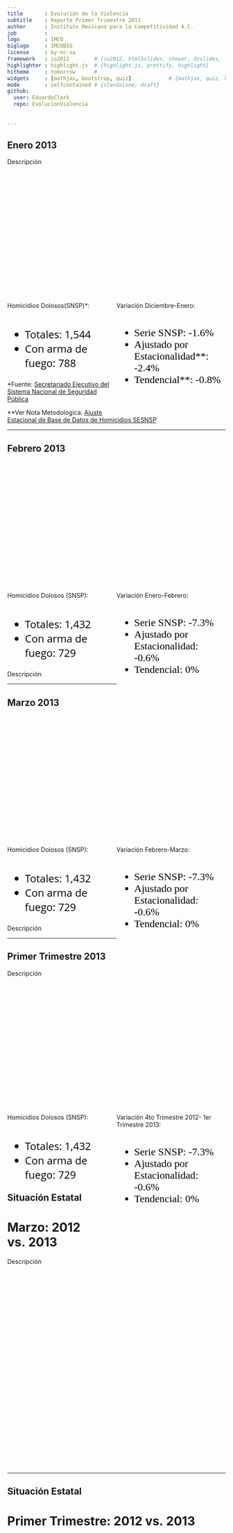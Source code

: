 ```yaml
---
title       : Evolución de la Violencia
subtitle    : Reporte Primer Trimestre 2013
author      : Instituto Mexicano para la Competitividad A.C.
job         : 
logo        : IMCO
biglogo     : IMCOBIG
license     : by-nc-sa
framework   : io2012        # {io2012, html5slides, shower, dzslides, ...}
highlighter : highlight.js  # {highlight.js, prettify, highlight}
hitheme     : tomorrow      # 
widgets     : [mathjax, bootstrap, quiz]            # {mathjax, quiz, bootstrap}
mode        : selfcontained # {standalone, draft}
github:
  user: EduardoClark
  repo: EvolucionViolencia
  
  
---
```



## Enero 2013

<div class='source4'>
<a rel="tooltip" data-original-title="La serie ajustada por estacionalidad representa el numero de averiguaciones previas por homicidio doloso descontando los efectos estacionales propios de cada mes. Es decir ajusta para poder hacer una comparación directa entre meses. <br> La serie tendencia utiliza un promedio movil ponderado de 10 meses. ">Descripción</a>
</div>


<!-- BarChart generated in R 2.15.3 by googleVis 0.4.2 package -->
<!-- Wed Apr  3 16:28:36 2013 -->


<!-- jsHeader -->
<script type="text/javascript">
 
// jsData 
function gvisDataBarChartID6c1b1ccab3cd () {
  var data = new google.visualization.DataTable();
  var datajson =
[
 [
 "Enero 2013",
1544,
1579,
1591 
] 
];
data.addColumn('string','Mes');
data.addColumn('number','Original');
data.addColumn('number','Ajustada');
data.addColumn('number','Tendencial');
data.addRows(datajson);
return(data);
}
 
// jsDrawChart
function drawChartBarChartID6c1b1ccab3cd() {
  var data = gvisDataBarChartID6c1b1ccab3cd();
  var options = {};
options["allowHtml"] = true;
options["width"] =    900;
options["height"] =    300;
options["colors"] = ['#E64343', '#999999', '#585454'];
options["hAxis"] = {
 "viewWindowMode": "explicit",
"viewWindow": {
 "max":   1800,
"min":      0 
} 
};


     var chart = new google.visualization.BarChart(
       document.getElementById('BarChartID6c1b1ccab3cd')
     );
     chart.draw(data,options);
    

}
  
 
// jsDisplayChart
(function() {
  var pkgs = window.__gvisPackages = window.__gvisPackages || [];
  var callbacks = window.__gvisCallbacks = window.__gvisCallbacks || [];
  var chartid = "corechart";

  // Manually see if chartid is in pkgs (not all browsers support Array.indexOf)
  var i, newPackage = true;
  for (i = 0; newPackage && i < pkgs.length; i++) {
    if (pkgs[i] === chartid)
      newPackage = false;
  }
  if (newPackage)
    pkgs.push(chartid);

  // Add the drawChart function to the global list of callbacks
  callbacks.push(drawChartBarChartID6c1b1ccab3cd);
})();
function displayChartBarChartID6c1b1ccab3cd() {
  var pkgs = window.__gvisPackages = window.__gvisPackages || [];
  var callbacks = window.__gvisCallbacks = window.__gvisCallbacks || [];
  window.clearTimeout(window.__gvisLoad);
  // The timeout is set to 100 because otherwise the container div we are
  // targeting might not be part of the document yet
  window.__gvisLoad = setTimeout(function() {
    var pkgCount = pkgs.length;
    google.load("visualization", "1", { packages:pkgs, callback: function() {
      if (pkgCount != pkgs.length) {
        // Race condition where another setTimeout call snuck in after us; if
        // that call added a package, we must not shift its callback
        return;
      }
      while (callbacks.length > 0)
        callbacks.shift()();
    } });
  }, 100);
}
 
// jsFooter
 </script>
 
<!-- jsChart -->  
<script type="text/javascript" src="https://www.google.com/jsapi?callback=displayChartBarChartID6c1b1ccab3cd"></script>
 
<!-- divChart -->
  
<div id="BarChartID6c1b1ccab3cd"
  style="width: 900px; height: 300px;">
</div>


<div style="float: left; width: 50%;">
<body>
<basefont color="black" face="Open Sans Bold" size="8">
Homicidios Dolosos(SNSP)*:<br><br>
<font color="black" face="Open Sans" size="5">
<ul>
<li>Totales: 1,544</li>
<li>Con arma de fuego: 788</li>
</ul>
</font>
</div>
<div style="float: right; width: 50%;">
<body>
<basefont color="black" face="Open Sans Bold" size="8">
Variación Diciembre-Enero: <br><br>
<font color="black" face="Open Sans Bold" size="5">
<ul>
<li> Serie SNSP: -1.6% </li>
<li> Ajustado por Estacionalidad**: -2.4% </li>
<li> Tendencial**: -0.8% </li>
</ul>
</font>
<br><br>
</div>

<div class='source'>
  *Fuente: <a href='http://www.secretariadoejecutivosnsp.gob.mx/work/models/SecretariadoEjecutivo/Resource/131/1/images/CIEISP2013_260313.pdf'>Secretariado Ejecutivo del Sistema Nacional de Seguridad Pública</a>
</div>

<div class='source1'>
  **Ver Nota Metodologica: <a href=http://dl.dropbox.com/s/gn4e5rbck0orw7x/Nota%20t%C3%A9cnica.pdf?token_hash=AAHX4D8XJb8-OA7Ompt4HVH8EnfhqCgr84IVOv21bLVA_w&dl=1'>Ajuste Estacional de Base de Datos de Homicidios SESNSP</a>
</div>




---

## Febrero 2013


<!-- BarChart generated in R 2.15.3 by googleVis 0.4.2 package -->
<!-- Wed Apr  3 16:29:59 2013 -->


<!-- jsHeader -->
<script type="text/javascript">
 
// jsData 
function gvisDataBarChartID6c5932779ca5 () {
  var data = new google.visualization.DataTable();
  var datajson =
[
 [
 "Febrero 2013",
1432,
1568,
1591 
] 
];
data.addColumn('string','Mes');
data.addColumn('number','Original');
data.addColumn('number','Ajustada');
data.addColumn('number','Tendencial');
data.addRows(datajson);
return(data);
}
 
// jsDrawChart
function drawChartBarChartID6c5932779ca5() {
  var data = gvisDataBarChartID6c5932779ca5();
  var options = {};
options["allowHtml"] = true;
options["width"] =    900;
options["height"] =    300;
options["colors"] = ['#E64343', '#999999', '#585454'];
options["hAxis"] = {
 "viewWindowMode": "explicit",
"viewWindow": {
 "max":   1800,
"min":      0 
} 
};

     var chart = new google.visualization.BarChart(
       document.getElementById('BarChartID6c5932779ca5')
     );
     chart.draw(data,options);
    

}
  
 
// jsDisplayChart
(function() {
  var pkgs = window.__gvisPackages = window.__gvisPackages || [];
  var callbacks = window.__gvisCallbacks = window.__gvisCallbacks || [];
  var chartid = "corechart";

  // Manually see if chartid is in pkgs (not all browsers support Array.indexOf)
  var i, newPackage = true;
  for (i = 0; newPackage && i < pkgs.length; i++) {
    if (pkgs[i] === chartid)
      newPackage = false;
  }
  if (newPackage)
    pkgs.push(chartid);

  // Add the drawChart function to the global list of callbacks
  callbacks.push(drawChartBarChartID6c5932779ca5);
})();
function displayChartBarChartID6c5932779ca5() {
  var pkgs = window.__gvisPackages = window.__gvisPackages || [];
  var callbacks = window.__gvisCallbacks = window.__gvisCallbacks || [];
  window.clearTimeout(window.__gvisLoad);
  // The timeout is set to 100 because otherwise the container div we are
  // targeting might not be part of the document yet
  window.__gvisLoad = setTimeout(function() {
    var pkgCount = pkgs.length;
    google.load("visualization", "1", { packages:pkgs, callback: function() {
      if (pkgCount != pkgs.length) {
        // Race condition where another setTimeout call snuck in after us; if
        // that call added a package, we must not shift its callback
        return;
      }
      while (callbacks.length > 0)
        callbacks.shift()();
    } });
  }, 100);
}
 
// jsFooter
 </script>
 
<!-- jsChart -->  
<script type="text/javascript" src="https://www.google.com/jsapi?callback=displayChartBarChartID6c5932779ca5"></script>
 
<!-- divChart -->
  
<div id="BarChartID6c5932779ca5"
  style="width: 900px; height: 300px;">
</div>


<div style="float: left; width: 50%;">
<body>
<basefont color="black" face="Open Sans Bold" size="8">
Homicidios Dolosos (SNSP):<br><br>
<font color="black" face="Open Sans" size="5">
<ul>
<li>Totales: 1,432</li>
<li>Con arma de fuego: 729</li>
</ul>
</font>
</div>
<div style="float: right; width: 50%;">
<body>
<basefont color="black" face="Open Sans Bold" size="8">
Variación Enero-Febrero: <br><br>
<font color="black" face="Open Sans Bold" size="5">
<ul>
<li> Serie SNSP: -7.3% </li>
<li> Ajustado por Estacionalidad: -0.6% </li>
<li> Tendencial: 0% </li>
</ul>
</font>
<br><br>
</div>

<div class='source4'>
<a rel="tooltip" data-original-title="La serie Ajustada por Estacionalidad representa el numero de averiguaciones previas por homicidio doloso descontando los efectos estacionales propios de cada mes. Es decir ajusta para poder hacer una comparación directa entre meses. <br> La serie tendencia utiliza un promedio movil ponderado de 10 meses. ">Descripción</a>
</div>


---

## Marzo 2013

<!-- BarChart generated in R 2.15.3 by googleVis 0.4.2 package -->
<!-- Wed Apr  3 16:29:59 2013 -->


<!-- jsHeader -->
<script type="text/javascript">
 
// jsData 
function gvisDataBarChartID6c5932779ca6 () {
  var data = new google.visualization.DataTable();
  var datajson =
[
 [
 "Marzo 2013",
1432,
1568,
1591 
] 
];
data.addColumn('string','Mes');
data.addColumn('number','Original');
data.addColumn('number','Ajustada');
data.addColumn('number','Tendencial');
data.addRows(datajson);
return(data);
}
 
// jsDrawChart
function drawChartBarChartID6c5932779ca6() {
  var data = gvisDataBarChartID6c5932779ca6();
  var options = {};
options["allowHtml"] = true;
options["width"] =    900;
options["height"] =    300;
options["colors"] = ['#E64343', '#999999', '#585454'];
options["hAxis"] = {
 "viewWindowMode": "explicit",
"viewWindow": {
 "max":   1800,
"min":      0 
} 
};

     var chart = new google.visualization.BarChart(
       document.getElementById('BarChartID6c5932779ca6')
     );
     chart.draw(data,options);
    

}
  
 
// jsDisplayChart
(function() {
  var pkgs = window.__gvisPackages = window.__gvisPackages || [];
  var callbacks = window.__gvisCallbacks = window.__gvisCallbacks || [];
  var chartid = "corechart";

  // Manually see if chartid is in pkgs (not all browsers support Array.indexOf)
  var i, newPackage = true;
  for (i = 0; newPackage && i < pkgs.length; i++) {
    if (pkgs[i] === chartid)
      newPackage = false;
  }
  if (newPackage)
    pkgs.push(chartid);

  // Add the drawChart function to the global list of callbacks
  callbacks.push(drawChartBarChartID6c5932779ca6);
})();
function displayChartBarChartID6c5932779ca6() {
  var pkgs = window.__gvisPackages = window.__gvisPackages || [];
  var callbacks = window.__gvisCallbacks = window.__gvisCallbacks || [];
  window.clearTimeout(window.__gvisLoad);
  // The timeout is set to 100 because otherwise the container div we are
  // targeting might not be part of the document yet
  window.__gvisLoad = setTimeout(function() {
    var pkgCount = pkgs.length;
    google.load("visualization", "1", { packages:pkgs, callback: function() {
      if (pkgCount != pkgs.length) {
        // Race condition where another setTimeout call snuck in after us; if
        // that call added a package, we must not shift its callback
        return;
      }
      while (callbacks.length > 0)
        callbacks.shift()();
    } });
  }, 100);
}
 
// jsFooter
 </script>
 
<!-- jsChart -->  
<script type="text/javascript" src="https://www.google.com/jsapi?callback=displayChartBarChartID6c5932779ca6"></script>
 
<!-- divChart -->
  
<div id="BarChartID6c5932779ca6"
  style="width: 900px; height: 300px;">
</div>





<div style="float: left; width: 50%;">
<body>
<basefont color="black" face="Open Sans Bold" size="8">
Homicidios Dolosos (SNSP):<br><br>
<font color="black" face="Open Sans" size="5">
<ul>
<li>Totales: 1,432</li>
<li>Con arma de fuego: 729</li>
</ul>
</font>
</div>
<div style="float: right; width: 50%;">
<body>
<basefont color="black" face="Open Sans Bold" size="8">
Variación Febrero-Marzo: <br><br>
<font color="black" face="Open Sans Bold" size="5">
<ul>
<li> Serie SNSP: -7.3% </li>
<li> Ajustado por Estacionalidad: -0.6% </li>
<li> Tendencial: 0% </li>
</ul>
</font>
<br><br>
</div>

<div class='source4'>
<a rel="tooltip" data-original-title="La serie Ajustada por Estacionalidad representa el numero de averiguaciones previas por homicidio doloso descontando los efectos estacionales propios de cada mes. Es decir ajusta para poder hacer una comparación directa entre meses. <br> La serie tendencia utiliza un promedio movil ponderado de 10 meses. ">Descripción</a>
</div>

---

## Primer Trimestre 2013

<div class='source4'>
<a rel="tooltip" data-original-title="La serie Ajustada por Estacionalidad representa el numero de averiguaciones previas por homicidio doloso descontando los efectos estacionales propios de cada mes. Es decir ajusta para poder hacer una comparación directa entre meses. <br> La serie tendencia utiliza un promedio movil ponderado de 10 meses. ">Descripción</a>
</div>


<!-- BarChart generated in R 2.15.3 by googleVis 0.4.2 package -->
<!-- Wed Apr  3 16:29:59 2013 -->


<!-- jsHeader -->
<script type="text/javascript">
 
// jsData 
function gvisDataBarChartID6c5932779ca7 () {
  var data = new google.visualization.DataTable();
  var datajson =
[
 [
 "1er Trimestre 2013",
1432,
1568,
1591 
] 
];
data.addColumn('string','Mes');
data.addColumn('number','Original');
data.addColumn('number','Ajustada');
data.addColumn('number','Tendencial');
data.addRows(datajson);
return(data);
}
 
// jsDrawChart
function drawChartBarChartID6c5932779ca7() {
  var data = gvisDataBarChartID6c5932779ca7();
  var options = {};
options["allowHtml"] = true;
options["width"] =    900;
options["height"] =    300;
options["colors"] = ['#E64343', '#999999', '#585454'];
options["hAxis"] = {
 "viewWindowMode": "explicit",
"viewWindow": {
 "max":   1800,
"min":      0 
} 
};

     var chart = new google.visualization.BarChart(
       document.getElementById('BarChartID6c5932779ca7')
     );
     chart.draw(data,options);
    

}
  
 
// jsDisplayChart
(function() {
  var pkgs = window.__gvisPackages = window.__gvisPackages || [];
  var callbacks = window.__gvisCallbacks = window.__gvisCallbacks || [];
  var chartid = "corechart";

  // Manually see if chartid is in pkgs (not all browsers support Array.indexOf)
  var i, newPackage = true;
  for (i = 0; newPackage && i < pkgs.length; i++) {
    if (pkgs[i] === chartid)
      newPackage = false;
  }
  if (newPackage)
    pkgs.push(chartid);

  // Add the drawChart function to the global list of callbacks
  callbacks.push(drawChartBarChartID6c5932779ca7);
})();
function displayChartBarChartID6c5932779ca7() {
  var pkgs = window.__gvisPackages = window.__gvisPackages || [];
  var callbacks = window.__gvisCallbacks = window.__gvisCallbacks || [];
  window.clearTimeout(window.__gvisLoad);
  // The timeout is set to 100 because otherwise the container div we are
  // targeting might not be part of the document yet
  window.__gvisLoad = setTimeout(function() {
    var pkgCount = pkgs.length;
    google.load("visualization", "1", { packages:pkgs, callback: function() {
      if (pkgCount != pkgs.length) {
        // Race condition where another setTimeout call snuck in after us; if
        // that call added a package, we must not shift its callback
        return;
      }
      while (callbacks.length > 0)
        callbacks.shift()();
    } });
  }, 100);
}
 
// jsFooter
 </script>
 
<!-- jsChart -->  
<script type="text/javascript" src="https://www.google.com/jsapi?callback=displayChartBarChartID6c5932779ca7"></script>
 
<!-- divChart -->
  
<div id="BarChartID6c5932779ca7"
  style="width: 900px; height: 300px;">
</div>



<div style="float: left; width: 50%;">
<body>
<basefont color="black" face="Open Sans Bold" size="8">
Homicidios Dolosos (SNSP):<br><br>
<font color="black" face="Open Sans" size="5">
<ul>
<li>Totales: 1,432</li>
<li>Con arma de fuego: 729</li>
</ul>
</font>
</div>
<div style="float: right; width: 50%;">
<body>
<basefont color="black" face="Open Sans Bold" size="8">
Variación 4to Trimestre 2012- 1er Trimestre 2013: <br><br>
<font color="black" face="Open Sans Bold" size="5">
<ul>
<li> Serie SNSP: -7.3% </li>
<li> Ajustado por Estacionalidad: -0.6% </li>
<li> Tendencial: 0% </li>
</ul>
</font>
<br><br>
</div>



---

## Situación Estatal
# Marzo: 2012 vs. 2013

<div class='source4'>
<a rel="tooltip" data-original-title="El mapa compara el numero de APs por homicidio doloso por estado para los meses de Marzo 2012 y Marzo 2013. Aquellos estados en azul presentaron un menor numero de APs en Marzo 2013 que en Marzo 2012, mientras que los estados en rojo lo opuesto. Ademas se proporciona el cambio porcentual entre estos dos meses y el numero de APs por estado para el periodo Marzo 2013.">Descripción</a>
</div>

<!-- GeoChart generated in R 2.15.3 by googleVis 0.4.2 package -->
<!-- Wed Apr  3 17:06:30 2013 -->


<!-- jsHeader -->
<script type="text/javascript">
 
// jsData 
function gvisDataGeoChartID6ef827871b77 () {
  var data = new google.visualization.DataTable();
  var datajson =
[
 [
 "Aguascalientes",
-40,
7 
],
[
 "Baja California",
17,
114 
],
[
 "Baja California Sur",
0,
6 
],
[
 "Campeche",
0,
5 
],
[
 "Chiapas",
29,
96 
],
[
 "Chihuahua",
-40.7,
229 
],
[
 "Coahuila",
-11.8,
119 
],
[
 "Colima",
9.1,
58 
],
[
 "Distrito Federal",
-16.8,
131 
],
[
 "Durango",
-36.5,
92 
],
[
 "Guanajuato",
-8.5,
80 
],
[
 "Guerrero",
27.3,
329 
],
[
 "Hidalgo",
16.7,
7 
],
[
 "Jalisco",
15.3,
113 
],
[
 "México",
17.2,
136 
],
[
 "Michoacán",
11.1,
50 
],
[
 "Morelos",
25.5,
59 
],
[
 "Nayarit",
-47.6,
11 
],
[
 "Nuevo León",
-63.8,
71 
],
[
 "Oaxaca",
-3,
32 
],
[
 "Puebla",
1.8,
56 
],
[
 "Querétaro",
83.3,
11 
],
[
 "Quintana Roo",
-43.5,
13 
],
[
 "San Luis Potosí",
114.3,
30 
],
[
 "Sinaloa",
-37.5,
75 
],
[
 "Sonora",
27.3,
42 
],
[
 "Tabasco",
40,
7 
],
[
 "Tamaulipas",
-31.1,
42 
],
[
 "Tlaxcala",
75,
7 
],
[
 "Veracruz",
-1.9,
51 
],
[
 "Yucatán",
0,
2
],
[
 "Zacatecas",
14.3,
8
] 
];
data.addColumn('string','Entidad');
data.addColumn('number','Cambio Marzo 2012 Vs Marzo 2013 (%)');
data.addColumn('number', 'Homicidios Febrero 2013');
data.addRows(datajson);
return(data);
}
 
// jsDrawChart
function drawChartGeoChartID6ef827871b77() {
  var data = gvisDataGeoChartID6ef827871b77();
  var options = {};
options["width"] =   1000;
options["height"] =    450;
options["region"] = "MX";
options["displayMode"] = "regions";
options["resolution"] = "provinces";
options["colorAxis"] = {minValue: -100, maxValue: 100,  colors: ['royalblue', "white",  '#E64343']};
options["legend"] = {numberFormat: "#.#'%"};

     var chart = new google.visualization.GeoChart(
       document.getElementById('GeoChartID6ef827871b77')
     );
     chart.draw(data,options);
    

}
  
 
// jsDisplayChart
(function() {
  var pkgs = window.__gvisPackages = window.__gvisPackages || [];
  var callbacks = window.__gvisCallbacks = window.__gvisCallbacks || [];
  var chartid = "geochart";

  // Manually see if chartid is in pkgs (not all browsers support Array.indexOf)
  var i, newPackage = true;
  for (i = 0; newPackage && i < pkgs.length; i++) {
    if (pkgs[i] === chartid)
      newPackage = false;
  }
  if (newPackage)
    pkgs.push(chartid);

  // Add the drawChart function to the global list of callbacks
  callbacks.push(drawChartGeoChartID6ef827871b77);
})();
function displayChartGeoChartID6ef827871b77() {
  var pkgs = window.__gvisPackages = window.__gvisPackages || [];
  var callbacks = window.__gvisCallbacks = window.__gvisCallbacks || [];
  window.clearTimeout(window.__gvisLoad);
  // The timeout is set to 100 because otherwise the container div we are
  // targeting might not be part of the document yet
  window.__gvisLoad = setTimeout(function() {
    var pkgCount = pkgs.length;
    google.load("visualization", "1", { packages:pkgs, callback: function() {
      if (pkgCount != pkgs.length) {
        // Race condition where another setTimeout call snuck in after us; if
        // that call added a package, we must not shift its callback
        return;
      }
      while (callbacks.length > 0)
        callbacks.shift()();
    } });
  }, 100);
}
 
// jsFooter
 </script>
 
<!-- jsChart -->  
<script type="text/javascript" src="https://www.google.com/jsapi?callback=displayChartGeoChartID6ef827871b77"></script>
 
<!-- divChart -->
  
<div id="GeoChartID6ef827871b77"
  style="width: 800px; height: 450px;">
</div>




---

## Situación Estatal
# Primer Trimestre: 2012 vs. 2013


<!-- GeoChart generated in R 2.15.3 by googleVis 0.4.2 package -->
<!-- Wed Apr  3 17:13:18 2013 -->


<!-- jsHeader -->
<script type="text/javascript">
 
// jsData 
function gvisDataGeoChartID6f7b8361559 () {
  var data = new google.visualization.DataTable();
  var datajson =
[
 [
 "Aguascalientes",
0,
7 
],
[
 "Baja California",
4.6,
114 
],
[
 "Baja California Sur",
-14.3,
6 
],
[
 "Campeche",
-50,
5 
],
[
 "Chiapas",
23.1,
96 
],
[
 "Chihuahua",
-40.7,
229 
],
[
 "Coahuila",
14.4,
119 
],
[
 "Colima",
38.1,
58 
],
[
 "Distrito Federal",
0,
131 
],
[
 "Durango",
-23.3,
92 
],
[
 "Guanajuato",
-7,
80 
],
[
 "Guerrero",
12.7,
329 
],
[
 "Hidalgo",
225,
25 
],
[
 "Jalisco",
15.2,
212 
],
[
 "México",
28.1,
287 
],
[
 "Michoacán",
3,
103 
],
[
 "Morelos",
11.1,
110 
],
[
 "Nayarit",
-43.2,
25 
],
[
 "Nuevo León",
-47.8,
180 
],
[
 "Oaxaca",
-37,
58 
],
[
 "Puebla",
-20.8,
95 
],
[
 "Querétaro",
23.1,
16 
],
[
 "Quintana Roo",
-32.7,
33 
],
[
 "San Luis Potosí",
28.9,
49 
],
[
 "Sinaloa",
-17.9,
184 
],
[
 "Sonora",
3.9,
79 
],
[
 "Tabasco",
-20,
16 
],
[
 "Tamaulipas",
-23.6,
110 
],
[
 "Tlaxcala",
160,
13 
],
[
 "Veracruz",
-1.1,
91 
],
[
 "Yucatán",
-40,
3 
],
[
 "Zacatecas",
-8.3,
22 
] 
];
data.addColumn('string','Entidad');
data.addColumn('number','Cambio 2012 vs 2013 (%)');
data.addColumn('number','Homicidios Enero Y Febrero 2013');
data.addRows(datajson);
return(data);
}
 
// jsDrawChart
function drawChartGeoChartID6f7b8361559() {
  var data = gvisDataGeoChartID6f7b8361559();
  var options = {};
options["width"] =    1000;
options["height"] =    450;
options["region"] = "MX";
options["displayMode"] = "regions";
options["resolution"] = "provinces";
options["colorAxis"] = {minValue: -50, maxValue: 50,  colors: ['royalblue', "white",  '#E64343']};
options["legend"] = {numberFormat: "#.#'%"};

     var chart = new google.visualization.GeoChart(
       document.getElementById('GeoChartID6f7b8361559')
     );
     chart.draw(data,options);
    

}
  
 
// jsDisplayChart
(function() {
  var pkgs = window.__gvisPackages = window.__gvisPackages || [];
  var callbacks = window.__gvisCallbacks = window.__gvisCallbacks || [];
  var chartid = "geochart";

  // Manually see if chartid is in pkgs (not all browsers support Array.indexOf)
  var i, newPackage = true;
  for (i = 0; newPackage && i < pkgs.length; i++) {
    if (pkgs[i] === chartid)
      newPackage = false;
  }
  if (newPackage)
    pkgs.push(chartid);

  // Add the drawChart function to the global list of callbacks
  callbacks.push(drawChartGeoChartID6f7b8361559);
})();
function displayChartGeoChartID6f7b8361559() {
  var pkgs = window.__gvisPackages = window.__gvisPackages || [];
  var callbacks = window.__gvisCallbacks = window.__gvisCallbacks || [];
  window.clearTimeout(window.__gvisLoad);
  // The timeout is set to 100 because otherwise the container div we are
  // targeting might not be part of the document yet
  window.__gvisLoad = setTimeout(function() {
    var pkgCount = pkgs.length;
    google.load("visualization", "1", { packages:pkgs, callback: function() {
      if (pkgCount != pkgs.length) {
        // Race condition where another setTimeout call snuck in after us; if
        // that call added a package, we must not shift its callback
        return;
      }
      while (callbacks.length > 0)
        callbacks.shift()();
    } });
  }, 100);
}
 
// jsFooter
 </script>
 
<!-- jsChart -->  
<script type="text/javascript" src="https://www.google.com/jsapi?callback=displayChartGeoChartID6f7b8361559"></script>
 
<!-- divChart -->
  
<div id="GeoChartID6f7b8361559"
  style="width: 1000px; height: 600px;">
</div>

<div class='source4'>
<a rel="tooltip" data-original-title="El mapa compara el numero de APs de Homicidio Doloso por estado para el primer trimestre de 2012 y el primer trimestre de 2013. Aquellos estados en azul presentaron un menor numero de APs en 2013 que en 2012, mientras que los estados en rojo lo opuesto. Ademas se proporciona el cambio porcentual entre estos dos trimestres y el numero de APs por estado para el primer trimestre de 2013.">Descripción</a>
</div>

---

## Proyecciones

<!-- ColumnChart generated in R 2.15.3 by googleVis 0.4.2 package -->
<!-- Tue Apr  9 16:05:10 2013 -->


<!-- jsHeader -->
<script type="text/javascript">
 
// jsData 
function gvisDataColumnChartID24e7724c982 () {
  var data = new google.visualization.DataTable();
  var datajson =
[
 [
 "Abril 2013",
1657,
1604,
1551 
],
[
 "Mayo 2013",
1667,
1605,
1543 
] 
];
data.addColumn('string','Mes');
data.addColumn('number','Estimado Alto');
data.addColumn('number','Mejor Estimado');
data.addColumn('number','Estimado Bajo');
data.addRows(datajson);
return(data);
}
 
// jsDrawChart
function drawChartColumnChartID24e7724c982() {
  var data = gvisDataColumnChartID24e7724c982();
  var options = {};
options["allowHtml"] = true;
options["width"] =    950;
options["height"] =    300;
options["colors"] = ['#585454', '#E64343', '#999999'];
options["vAxis"] = {
 "viewWindowMode": "explicit",
 "title" : "Homicidios Dolosos",
"viewWindow": {
 "max":   1800,
"min":      0 
} 
};


     var chart = new google.visualization.ColumnChart(
       document.getElementById('ColumnChartID24e7724c982')
     );
     chart.draw(data,options);
    

}
  
 
// jsDisplayChart
(function() {
  var pkgs = window.__gvisPackages = window.__gvisPackages || [];
  var callbacks = window.__gvisCallbacks = window.__gvisCallbacks || [];
  var chartid = "corechart";

  // Manually see if chartid is in pkgs (not all browsers support Array.indexOf)
  var i, newPackage = true;
  for (i = 0; newPackage && i < pkgs.length; i++) {
    if (pkgs[i] === chartid)
      newPackage = false;
  }
  if (newPackage)
    pkgs.push(chartid);

  // Add the drawChart function to the global list of callbacks
  callbacks.push(drawChartColumnChartID24e7724c982);
})();
function displayChartColumnChartID24e7724c982() {
  var pkgs = window.__gvisPackages = window.__gvisPackages || [];
  var callbacks = window.__gvisCallbacks = window.__gvisCallbacks || [];
  window.clearTimeout(window.__gvisLoad);
  // The timeout is set to 100 because otherwise the container div we are
  // targeting might not be part of the document yet
  window.__gvisLoad = setTimeout(function() {
    var pkgCount = pkgs.length;
    google.load("visualization", "1", { packages:pkgs, callback: function() {
      if (pkgCount != pkgs.length) {
        // Race condition where another setTimeout call snuck in after us; if
        // that call added a package, we must not shift its callback
        return;
      }
      while (callbacks.length > 0)
        callbacks.shift()();
    } });
  }, 100);
}
 
// jsFooter
 </script>
 
<!-- jsChart -->  
<script type="text/javascript" src="https://www.google.com/jsapi?callback=displayChartColumnChartID24e7724c982"></script>
 
<!-- divChart -->
  
<div id="ColumnChartID24e7724c982"
  style="width: 650px; height: 300px;">
</div>

<div style="float: left; width: 50%;">
<body>
<basefont color="black" face="Open Sans Bold" size="8">
Estimación Abril 2013:<br><br>
<font color="black" face="Open Sans" size="5">
<ul>
<li> Homicidios Dolosos: 1,604</li>
</ul>
</font>
</div>

<div style="float: right; width: 50%;">
<body>
<basefont color="black" face="Open Sans Bold" size="8">
Proyección Mayo 2013:<br><br>
<font color="black" face="Open Sans" size="5">
<ul>
<li> Averiguaciones Previas de Homicidios Dolosos: 1,605 </li>
</ul>
</font>
</div>



---

## Serie Ajustada por Estacionalidad
# 1997-2013


<!-- AreaChart generated in R 2.15.3 by googleVis 0.4.2 package -->
<!-- Tue Apr  9 14:47:02 2013 -->


<!-- jsHeader -->
<script type="text/javascript">
 
// jsData 
function gvisDataAreaChartID7c02224e1bba () {
  var data = new google.visualization.DataTable();
  var datajson =
[
 [
 "Diciembre 2006",
1021 
],
[
 "2007-01-01",
798 
],
[
 "2007-02-01",
720 
],
[
 "2007-03-01",
911 
],
[
 "2007-04-01",
912 
],
[
 "2007-05-01",
1010 
],
[
 "2007-06-01",
894 
],
[
 "2007-07-01",
795 
],
[
 "2007-08-01",
795 
],
[
 "2007-09-01",
830 
],
[
 "2007-10-01",
865 
],
[
 "2007-11-01",
885 
],
[
 "Diciembre 2007",
838 
],
[
 "2008-01-01",
932 
],
[
 "2008-02-01",
866 
],
[
 "2008-03-01",
987 
],
[
 "2008-04-01",
961 
],
[
 "2008-05-01",
1159 
],
[
 "2008-06-01",
1118 
],
[
 "2008-07-01",
1154 
],
[
 "2008-08-01",
1120 
],
[
 "2008-09-01",
1074 
],
[
 "2008-10-01",
1275 
],
[
 "2008-11-01",
1330 
],
[
 "Diciembre 2008",
1179 
],
[
 "2009-01-01",
1184 
],
[
 "2009-02-01",
1266 
],
[
 "2009-03-01",
1193 
],
[
 "2009-04-01",
1232 
],
[
 "2009-05-01",
1268 
],
[
 "2009-06-01",
1400 
],
[
 "2009-07-01",
1375 
],
[
 "2009-08-01",
1439 
],
[
 "2009-09-01",
1478 
],
[
 "2009-10-01",
1358 
],
[
 "2009-11-01",
1349 
],
[
 "Diciembre 2009",
1576 
],
[
 "2010-01-01",
1610 
],
[
 "2010-02-01",
1368 
],
[
 "2010-03-01",
1674 
],
[
 "2010-04-01",
1715 
],
[
 "2010-05-01",
1883 
],
[
 "2010-06-01",
1878 
],
[
 "2010-07-01",
1817 
],
[
 "2010-08-01",
1875 
],
[
 "2010-09-01",
1689 
],
[
 "2010-10-01",
1947 
],
[
 "2010-11-01",
1546 
],
[
 "Diciembre 2010",
1679 
],
[
 "2011-01-01",
1850 
],
[
 "2011-02-01",
1661 
],
[
 "2011-03-01",
1875 
],
[
 "2011-04-01",
1882 
],
[
 "2011-05-01",
2101 
],
[
 "2011-06-01",
2027 
],
[
 "2011-07-01",
1971 
],
[
 "2011-08-01",
1964 
],
[
 "2011-09-01",
1809 
],
[
 "2011-10-01",
1904 
],
[
 "2011-11-01",
1739 
],
[
 "Diciembre 2011",
1697 
],
[
 "2012-01-01",
1657 
],
[
 "2012-02-01",
1621 
],
[
 "2012-03-01",
1762 
],
[
 "2012-04-01",
1783 
],
[
 "2012-05-01",
1938 
],
[
 "2012-06-01",
1787 
],
[
 "2012-07-01",
1727 
],
[
 "2012-08-01",
1851 
],
[
 "2012-09-01",
1812 
],
[
 "2012-10-01",
1549 
],
[
 "2012-11-01",
1512 
],
[
 "Diciembre 2012",
1569 
],
[
 "2013-01-01",
1544 
],
[
 "2013-02-01",
1432 
] 
];
data.addColumn('string','Date');
data.addColumn('number','Serie Original');
data.addRows(datajson);
return(data);
}
 
// jsDrawChart
function drawChartAreaChartID7c02224e1bba() {
  var data = gvisDataAreaChartID7c02224e1bba();
  var options = {};
options["allowHtml"] = true;
options["width"] =   1050;
options["height"] =    500;
options["colors"] = ['green', ];
options["focusTarget"] = "category";
options["legend.position"] = "none";
options["areaOpacity"] =      0;
options["legend.position"] = "none";
options["hAxis"] = {
 "textPosition": "out",
  "showTextEvery" : 12
};
options["vAxis"] = {
  "title" : "Homicidios Dolosos por Mes",
 };

     var chart = new google.visualization.AreaChart(
       document.getElementById('AreaChartID7c02224e1bba')
     );
     chart.draw(data,options);
    

}
  
 
// jsDisplayChart
(function() {
  var pkgs = window.__gvisPackages = window.__gvisPackages || [];
  var callbacks = window.__gvisCallbacks = window.__gvisCallbacks || [];
  var chartid = "corechart";

  // Manually see if chartid is in pkgs (not all browsers support Array.indexOf)
  var i, newPackage = true;
  for (i = 0; newPackage && i < pkgs.length; i++) {
    if (pkgs[i] === chartid)
      newPackage = false;
  }
  if (newPackage)
    pkgs.push(chartid);

  // Add the drawChart function to the global list of callbacks
  callbacks.push(drawChartAreaChartID7c02224e1bba);
})();
function displayChartAreaChartID7c02224e1bba() {
  var pkgs = window.__gvisPackages = window.__gvisPackages || [];
  var callbacks = window.__gvisCallbacks = window.__gvisCallbacks || [];
  window.clearTimeout(window.__gvisLoad);
  // The timeout is set to 100 because otherwise the container div we are
  // targeting might not be part of the document yet
  window.__gvisLoad = setTimeout(function() {
    var pkgCount = pkgs.length;
    google.load("visualization", "1", { packages:pkgs, callback: function() {
      if (pkgCount != pkgs.length) {
        // Race condition where another setTimeout call snuck in after us; if
        // that call added a package, we must not shift its callback
        return;
      }
      while (callbacks.length > 0)
        callbacks.shift()();
    } });
  }, 100);
}
 
// jsFooter
 </script>
 
<!-- jsChart -->  
<script type="text/javascript" src="https://www.google.com/jsapi?callback=displayChartAreaChartID7c02224e1bba"></script>
 
<!-- divChart -->
  
<div id="AreaChartID7c02224e1bba"
  style="width: 1000px; height: 700px;">
</div>

<div class='source1'>
  Descarga: <a href=http://dl.dropbox.com/s/2c4e73poxyd9fof/SerieFinal.csv?token_hash=AAFWSoR4JIyqFR-Kf0CWVKpIAuN5sMgN9jjKBNtrS-HBRg&dl=1'>Base de Datos de Homicidios SESNSP (Ajustada por Estacionalidad) </a>
</div>

<div class='source4'>
<a rel="tooltip" data-original-title="El siguiente gráfico presenta la serie de tiempo de Averiguaciones Previas por Homicidio Doloso entre Diciembre 2006 y Marzo 2013.">Descripción</a>
</div>


---

## Serie Ajustada por Estacionalidad
# 1997-2013

<div class='source4'>
<a rel="tooltip" data-original-title="">Descripción</a>
</div>

<!-- AreaChart generated in R 2.15.3 by googleVis 0.4.2 package -->
<!-- Tue Apr  9 14:50:26 2013 -->


<!-- jsHeader -->
<script type="text/javascript">
 
// jsData 
function gvisDataAreaChartID7c5e64f6746d () {
  var data = new google.visualization.DataTable();
  var datajson =
[
 [
 "Diciembre 2006",
1021,
1031 
],
[
 "2007-01-01",
798,
803 
],
[
 "2007-02-01",
720,
774 
],
[
 "2007-03-01",
911,
886 
],
[
 "2007-04-01",
912,
899 
],
[
 "2007-05-01",
1010,
934 
],
[
 "2007-06-01",
894,
862 
],
[
 "2007-07-01",
795,
798 
],
[
 "2007-08-01",
795,
803 
],
[
 "2007-09-01",
830,
853 
],
[
 "2007-10-01",
865,
862 
],
[
 "2007-11-01",
885,
911 
],
[
 "Diciembre 2007",
838,
851 
],
[
 "2008-01-01",
932,
941 
],
[
 "2008-02-01",
866,
935 
],
[
 "2008-03-01",
987,
965 
],
[
 "2008-04-01",
961,
951 
],
[
 "2008-05-01",
1159,
1071 
],
[
 "2008-06-01",
1118,
1073 
],
[
 "2008-07-01",
1154,
1152 
],
[
 "2008-08-01",
1120,
1121 
],
[
 "2008-09-01",
1074,
1099 
],
[
 "2008-10-01",
1275,
1269 
],
[
 "2008-11-01",
1330,
1375 
],
[
 "Diciembre 2008",
1179,
1202 
],
[
 "2009-01-01",
1184,
1198 
],
[
 "2009-02-01",
1266,
1372 
],
[
 "2009-03-01",
1193,
1172 
],
[
 "2009-04-01",
1232,
1222 
],
[
 "2009-05-01",
1268,
1172 
],
[
 "2009-06-01",
1400,
1340 
],
[
 "2009-07-01",
1375,
1366 
],
[
 "2009-08-01",
1439,
1427 
],
[
 "2009-09-01",
1478,
1507 
],
[
 "2009-10-01",
1358,
1352 
],
[
 "2009-11-01",
1349,
1406 
],
[
 "Diciembre 2009",
1576,
1612 
],
[
 "2010-01-01",
1610,
1632 
],
[
 "2010-02-01",
1368,
1489 
],
[
 "2010-03-01",
1674,
1649 
],
[
 "2010-04-01",
1715,
1699 
],
[
 "2010-05-01",
1883,
1735 
],
[
 "2010-06-01",
1878,
1791 
],
[
 "2010-07-01",
1817,
1798 
],
[
 "2010-08-01",
1875,
1846 
],
[
 "2010-09-01",
1689,
1716 
],
[
 "2010-10-01",
1947,
1938 
],
[
 "2010-11-01",
1546,
1622 
],
[
 "Diciembre 2010",
1679,
1725 
],
[
 "2011-01-01",
1850,
1882 
],
[
 "2011-02-01",
1661,
1815 
],
[
 "2011-03-01",
1875,
1850 
],
[
 "2011-04-01",
1882,
1864 
],
[
 "2011-05-01",
2101,
1931 
],
[
 "2011-06-01",
2027,
1930 
],
[
 "2011-07-01",
1971,
1946 
],
[
 "2011-08-01",
1964,
1922 
],
[
 "2011-09-01",
1809,
1831 
],
[
 "2011-10-01",
1904,
1897 
],
[
 "Diciembre 2011",
1739,
1830 
],
[
 "Diciembre 2011",
1697,
1748 
],
[
 "2012-01-01",
1657,
1691 
],
[
 "2012-02-01",
1621,
1775 
],
[
 "2012-03-01",
1762,
1741 
],
[
 "2012-04-01",
1783,
1766 
],
[
 "2012-05-01",
1938,
1779 
],
[
 "2012-06-01",
1787,
1702 
],
[
 "2012-07-01",
1727,
1704 
],
[
 "2012-08-01",
1851,
1805 
],
[
 "2012-09-01",
1812,
1827 
],
[
 "2012-10-01",
1549,
1547 
],
[
 "2012-11-01",
1512,
1593 
],
[
 "Diciembre 2012",
1569,
1617 
],
[
 "2013-01-01",
1544,
1579 
],
[
 "2013-02-01",
1432,
1569 
] 
];
data.addColumn('string','Date');
data.addColumn('number','Serie Original');
data.addColumn('number','Serie Ajustada');
data.addRows(datajson);
return(data);
}
 
// jsDrawChart
function drawChartAreaChartID7c5e64f6746d() {
  var data = gvisDataAreaChartID7c5e64f6746d();
  var options = {};
options["allowHtml"] = true;
options["width"] =   1050;
options["height"] =    500;
options["colors"] = ['green', 'blue'];
options["focusTarget"] = "category";
options["legend.position"] = "none";
options["areaOpacity"] =      .1;
options["legend.position"] = "none";
options["hAxis"] = {
 "textPosition": "out",
 "showTextEvery" : 12
};
options["vAxis"] = {
  "title" : "Homicidios Dolosos por Mes",
 };

     var chart = new google.visualization.AreaChart(
       document.getElementById('AreaChartID7c5e64f6746d')
     );
     chart.draw(data,options);
    

}
  
 
// jsDisplayChart
(function() {
  var pkgs = window.__gvisPackages = window.__gvisPackages || [];
  var callbacks = window.__gvisCallbacks = window.__gvisCallbacks || [];
  var chartid = "corechart";

  // Manually see if chartid is in pkgs (not all browsers support Array.indexOf)
  var i, newPackage = true;
  for (i = 0; newPackage && i < pkgs.length; i++) {
    if (pkgs[i] === chartid)
      newPackage = false;
  }
  if (newPackage)
    pkgs.push(chartid);

  // Add the drawChart function to the global list of callbacks
  callbacks.push(drawChartAreaChartID7c5e64f6746d);
})();
function displayChartAreaChartID7c5e64f6746d() {
  var pkgs = window.__gvisPackages = window.__gvisPackages || [];
  var callbacks = window.__gvisCallbacks = window.__gvisCallbacks || [];
  window.clearTimeout(window.__gvisLoad);
  // The timeout is set to 100 because otherwise the container div we are
  // targeting might not be part of the document yet
  window.__gvisLoad = setTimeout(function() {
    var pkgCount = pkgs.length;
    google.load("visualization", "1", { packages:pkgs, callback: function() {
      if (pkgCount != pkgs.length) {
        // Race condition where another setTimeout call snuck in after us; if
        // that call added a package, we must not shift its callback
        return;
      }
      while (callbacks.length > 0)
        callbacks.shift()();
    } });
  }, 100);
}
 
// jsFooter
 </script>
 
<!-- jsChart -->  
<script type="text/javascript" src="https://www.google.com/jsapi?callback=displayChartAreaChartID7c5e64f6746d"></script>
 
<!-- divChart -->
  
<div id="AreaChartID7c5e64f6746d"
  style="width: 1000px; height: 700px;">
</div>

<div class='source1'>
  Descarga: <a href=http://dl.dropbox.com/s/2c4e73poxyd9fof/SerieFinal.csv?token_hash=AAFWSoR4JIyqFR-Kf0CWVKpIAuN5sMgN9jjKBNtrS-HBRg&dl=1'>Base de Datos de Homicidios SESNSP (Ajustada por Estacionalidad) </a>
</div>

<div class='source4'>
<a rel="tooltip" data-original-title="El siguiente gráfico presenta la serie de tiempo de Averiguaciones Previas por Homicidio Doloso y la cifra ajustada por estacionalidad entre Diciembre 2006 y Marzo 2013.">Descripción</a>
</div>


---

## Serie Ajustada por Estacionalidad
# 1997-2013

<!-- AreaChart generated in R 2.15.3 by googleVis 0.4.2 package -->
<!-- Tue Apr  9 14:53:49 2013 -->


<!-- jsHeader -->
<script type="text/javascript">
 
// jsData 
function gvisDataAreaChartID7cc2d60687d () {
  var data = new google.visualization.DataTable();
  var datajson =
[
 [
 "Diciembre 2006",
1021,
1031,
1031 
],
[
 "Enero 2007",
798,
803,
810 
],
[
 "Febrero 2007",
720,
774,
825 
],
[
 "Marzo 2007",
911,
886,
853 
],
[
 "Abril 2007",
912,
899,
876 
],
[
 "Mayo 2007",
1010,
934,
879 
],
[
 "Junio 2007",
894,
862,
859 
],
[
 "Julio 2007",
795,
798,
838 
],
[
 "Agosto 2007",
795,
803,
835 
],
[
 "Septiembre 2007",
830,
853,
849 
],
[
 "Octubre 2007",
865,
862,
867 
],
[
 "Noviembre 2007",
885,
911,
882 
],
[
 "Diciembre 2007",
838,
851,
897 
],
[
 "Enero 2008",
932,
941,
919 
],
[
 "Febrero 2008",
866,
935,
942 
],
[
 "Marzo 2008",
987,
965,
965 
],
[
 "Abril 2008",
961,
951,
996 
],
[
 "Mayo 2008",
1159,
1071,
1038 
],
[
 "Junio 2008",
1118,
1073,
1079 
],
[
 "Julio 2008",
1154,
1152,
1112 
],
[
 "Agosto 2008",
1120,
1121,
1135 
],
[
 "Septiembre 2008",
1074,
1099,
1168 
],
[
 "Octubre 2008",
1275,
1269,
1221 
],
[
 "Noviembre 2008",
1330,
1375,
1253 
],
[
 "Diciembre 2008",
1179,
1202,
1248 
],
[
 "Enero 2009",
1184,
1198,
1248 
],
[
 "Febrero 2009",
1266,
1372,
1253 
],
[
 "Marzo 2009",
1193,
1172,
1240 
],
[
 "Abril 2009",
1232,
1222,
1234 
],
[
 "Mayo 2009",
1268,
1172,
1257 
],
[
 "Junio 2009",
1400,
1340,
1306 
],
[
 "Julio 2009",
1375,
1366,
1360 
],
[
 "Agosto 2009",
1439,
1427,
1404 
],
[
 "Septiembre 2009",
1478,
1507,
1428 
],
[
 "Octubre 2009",
1358,
1352,
1437 
],
[
 "Noviembre 2009",
1349,
1406,
1472 
],
[
 "Diciembre 2009",
1576,
1612,
1532 
],
[
 "Enero 2010",
1610,
1632,
1569 
],
[
 "Febrero 2010",
1368,
1489,
1590 
],
[
 "Marzo 2010",
1674,
1649,
1632 
],
[
 "Abril 2010",
1715,
1699,
1684 
],
[
 "Mayo 2010",
1883,
1735,
1728 
],
[
 "Junio 2010",
1878,
1791,
1764 
],
[
 "Julio 2010",
1817,
1798,
1787 
],
[
 "Agosto 2010",
1875,
1846,
1793 
],
[
 "Septiembre 2010",
1689,
1716,
1792 
],
[
 "Octubre 2010",
1947,
1938,
1784 
],
[
 "Noviembre 2010",
1546,
1622,
1763 
],
[
 "Diciembre 2010",
1679,
1725,
1772 
],
[
 "Enero 2011",
1850,
1882,
1809 
],
[
 "Febrero 2011",
1661,
1815,
1834 
],
[
 "Marzo 2011",
1875,
1850,
1853 
],
[
 "Abril 2011",
1882,
1864,
1878 
],
[
 "Mayo 2011",
2101,
1931,
1902 
],
[
 "Junio 2011",
2027,
1930,
1916 
],
[
 "Julio 2011",
1971,
1946,
1915 
],
[
 "Agosto 2011",
1964,
1922,
1897 
],
[
 "Septiembre 2011",
1809,
1831,
1873 
],
[
 "Octubre 2011",
1904,
1897,
1850 
],
[
 "Noviembre 2011",
1739,
1830,
1817 
],
[
 "Diciembre 2011",
1697,
1748,
1777 
],
[
 "Enero 2012",
1657,
1691,
1754 
],
[
 "Febrero 2012",
1621,
1775,
1752 
],
[
 "Marzo 2012",
1762,
1741,
1754 
],
[
 "Abril 2012",
1783,
1766,
1755 
],
[
 "Mayo 2012",
1938,
1779,
1749 
],
[
 "Junio 2012",
1787,
1702,
1737 
],
[
 "Julio 2012",
1727,
1704,
1736 
],
[
 "Agosto 2012",
1851,
1805,
1740 
],
[
 "Septiembre 2012",
1812,
1827,
1710 
],
[
 "Octubre 2012",
1549,
1547,
1652 
],
[
 "Noviembre 2012",
1512,
1593,
1616 
],
[
 "Diciembre 2012",
1569,
1617,
1603 
],
[
 "Enero 2013",
1544,
1579,
1591 
],
[
 "Febrero 2013",
1425,
1562,
1584 
] 
];
data.addColumn('string','Date');
data.addColumn('number','Serie Original');
data.addColumn('number','Serie Ajustada');
data.addColumn('number','Serie Tendencial');
data.addRows(datajson);
return(data);
}
 
// jsDrawChart
function drawChartAreaChartID7cc2d60687d() {
  var data = gvisDataAreaChartID7cc2d60687d();
  var options = {};
options["allowHtml"] = true;
options["width"] =   1050;
options["height"] =    500;
options["colors"] = ['green', 'blue', 'red'];
options["focusTarget"] = "category";
options["legend.position"] = "none";
options["hAxis"] = {
 "textPosition": "out",
  "showTextEvery" : 12,
 };
options["vAxis"] = {
  "title" : "Homicidios Dolosos por Mes",
 };

     var chart = new google.visualization.AreaChart(
       document.getElementById('AreaChartID7cc2d60687d')
     );
     chart.draw(data,options);
    

}
  
 
// jsDisplayChart
(function() {
  var pkgs = window.__gvisPackages = window.__gvisPackages || [];
  var callbacks = window.__gvisCallbacks = window.__gvisCallbacks || [];
  var chartid = "corechart";

  // Manually see if chartid is in pkgs (not all browsers support Array.indexOf)
  var i, newPackage = true;
  for (i = 0; newPackage && i < pkgs.length; i++) {
    if (pkgs[i] === chartid)
      newPackage = false;
  }
  if (newPackage)
    pkgs.push(chartid);

  // Add the drawChart function to the global list of callbacks
  callbacks.push(drawChartAreaChartID7cc2d60687d);
})();
function displayChartAreaChartID7cc2d60687d() {
  var pkgs = window.__gvisPackages = window.__gvisPackages || [];
  var callbacks = window.__gvisCallbacks = window.__gvisCallbacks || [];
  window.clearTimeout(window.__gvisLoad);
  // The timeout is set to 100 because otherwise the container div we are
  // targeting might not be part of the document yet
  window.__gvisLoad = setTimeout(function() {
    var pkgCount = pkgs.length;
    google.load("visualization", "1", { packages:pkgs, callback: function() {
      if (pkgCount != pkgs.length) {
        // Race condition where another setTimeout call snuck in after us; if
        // that call added a package, we must not shift its callback
        return;
      }
      while (callbacks.length > 0)
        callbacks.shift()();
    } });
  }, 100);
}
 
// jsFooter
 </script>
 
<!-- jsChart -->  
<script type="text/javascript" src="https://www.google.com/jsapi?callback=displayChartAreaChartID7cc2d60687d"></script>
 
<!-- divChart -->
  
<div id="AreaChartID7cc2d60687d"
  style="width: 1000px; height: 700px;">
</div>


<div class='source1'>
  Descarga: <a href=http://dl.dropbox.com/s/2c4e73poxyd9fof/SerieFinal.csv?token_hash=AAFWSoR4JIyqFR-Kf0CWVKpIAuN5sMgN9jjKBNtrS-HBRg&dl=1'>Base de Datos de Homicidios SESNSP (Ajustada por Estacionalidad) </a>
</div>

<div class='source4'>
<a rel="tooltip" data-original-title="El siguiente gráfico presenta la serie de tiempo de Averiguaciones Previas por Homicidio Doloso, la cifra ajustada por estacionalidad y la evolución tendencial de la serie entre Diciembre 2006 y Marzo 2013.">Descripción</a>
</div>



---

## Escenarios 2013-2018

<iframe src="http://glimmer.rstudio.com/eduardoclark/homicidios/" height=400 width=1000 ></iframe>

<div class='source2'>
<a rel="tooltip" data-original-title="La siguiente calculadora proporciona el numero mensual de averiguaciones previas para Homicidios Dolosos que se tendria dada la reducción porcentual en el numero mensual de homicidios al llegar el final de presente sexenio. Adicionalmente se calcula el numero total de APs en el sexenio y la diferencia con respecto al sexenio 2006-2012. Esta calculadora asume una caida lineal constante ">Descripción</a>
</div>

<div class='source3'>
Si no puedes ver la calculadora, refresca tu explorador
</div>

---

## Si México fuera...



<!-- GeoChart generated in R 2.15.3 by googleVis 0.4.2 package -->
<!-- Fri Apr 19 11:45:48 2013 -->


<!-- jsHeader -->
<script type="text/javascript">
 
// jsData 
function gvisDataGeoChartID1a2b753b8e00 () {
  var data = new google.visualization.DataTable();
  var datajson =
[
 [
 " Honduras",
85412,
"Hubiéramos tenido 105,966 homicidios. 85,412 homicidios más que los ocurridos en 2012." 
],
[
 " El Salvador",
59499,
"Hubiéramos tenido  80,053 homicidios. 59,499 homicidios más que los ocurridos en 2012." 
],
[
 " Côte d'Ivoire",
45270,
"Hubiéramos tenido  65,824 homicidios. 45,270 homicidios más que los ocurridos en 2012." 
],
[
 " Jamaica",
39832,
"Hubiéramos tenido  60,386 homicidios. 39,832 homicidios más que los ocurridos en 2012." 
],
[
 " Venezuela",
31619,
"Hubiéramos tenido  52,173 homicidios. 31,619 homicidios más que los ocurridos en 2012." 
],
[
 " Belize",
27339,
"Hubiéramos tenido  47,893 homicidios. 27,339 homicidios más que los ocurridos en 2012." 
],
[
 " U.S. Virgin Islands",
24794,
"Hubiéramos tenido  45,348 homicidios. 24,794 homicidios más que los ocurridos en 2012." 
],
[
 " Guatemala",
23984,
"Hubiéramos tenido  44,538 homicidios. 23,984 homicidios más que los ocurridos en 2012." 
],
[
 " Saint Kitts and Nevis",
23637,
"Hubiéramos tenido  44,191 homicidios. 23,637 homicidios más que los ocurridos en 2012." 
],
[
 " Zambia",
23405,
"Hubiéramos tenido  43,959 homicidios. 23,405 homicidios más que los ocurridos en 2012." 
],
[
 " Uganda",
21439,
"Hubiéramos tenido  41,993 homicidios. 21,439 homicidios más que los ocurridos en 2012." 
],
[
 " Malawi",
21092,
"Hubiéramos tenido  41,646 homicidios. 21,092 homicidios más que los ocurridos en 2012." 
],
[
 " Lesotho",
20166,
"Hubiéramos tenido  40,720 homicidios. 20,166 homicidios más que los ocurridos en 2012." 
],
[
 " Trinidad and Tobago",
20166,
"Hubiéramos tenido  40,720 homicidios. 20,166 homicidios más que los ocurridos en 2012." 
],
[
 " South Africa",
16233,
"Hubiéramos tenido  36,787 homicidios. 16,233 homicidios más que los ocurridos en 2012." 
],
[
 " Colombia",
15770,
"Hubiéramos tenido  36,324 homicidios. 15,770 homicidios más que los ocurridos en 2012." 
],
[
 " Congo",
15076,
"Hubiéramos tenido  35,630 homicidios. 15,076 homicidios más que los ocurridos en 2012." 
],
[
 " Central African Republic",
13341,
"Hubiéramos tenido  33,895 homicidios. 13,341 homicidios más que los ocurridos en 2012." 
],
[
 " Bahamas",
11143,
"Hubiéramos tenido  31,697 homicidios. 11,143 homicidios más que los ocurridos en 2012." 
],
[
 " Puerto Rico",
9755,
"Hubiéramos tenido  30,309 homicidios.  9,755 homicidios más que los ocurridos en 2012." 
],
[
 " Saint Lucia",
8598,
"Hubiéramos tenido  29,152 homicidios.  8,598 homicidios más que los ocurridos en 2012." 
],
[
 " Dominican Republic",
8367,
"Hubiéramos tenido  28,921 homicidios.  8,367 homicidios más que los ocurridos en 2012." 
],
[
 " Tanzania",
7788,
"Hubiéramos tenido  28,342 homicidios.  7,788 homicidios más que los ocurridos en 2012." 
],
[
 " Sudan",
7441,
"Hubiéramos tenido  27,995 homicidios.  7,441 homicidios más que los ocurridos en 2012." 
],
[
 " Saint Vincent and the Grenadines",
5937,
"Hubiéramos tenido  26,491 homicidios.  5,937 homicidios más que los ocurridos en 2012." 
],
[
 " Mexico",
5706,
"Hubiéramos tenido  26,260 homicidios.  5,706 homicidios más que los ocurridos en 2012." 
],
[
 " Ethiopia",
5475,
"Hubiéramos tenido  26,029 homicidios.  5,475 homicidios más que los ocurridos en 2012." 
],
[
 " Guinea",
5475,
"Hubiéramos tenido  26,029 homicidios.  5,475 homicidios más que los ocurridos en 2012." 
],
[
 " Dominica",
5012,
"Hubiéramos tenido  25,566 homicidios.  5,012 homicidios más que los ocurridos en 2012." 
],
[
 " Burundi",
4549,
"Hubiéramos tenido  25,103 homicidios.  4,549 homicidios más que los ocurridos en 2012." 
],
[
 " Democratic Republic of the Congo",
4549,
"Hubiéramos tenido  25,103 homicidios.  4,549 homicidios más que los ocurridos en 2012." 
],
[
 " Panama",
4433,
"Hubiéramos tenido  24,987 homicidios.  4,433 homicidios más que los ocurridos en 2012." 
],
[
 " Brazil",
3739,
"Hubiéramos tenido  24,293 homicidios.  3,739 homicidios más que los ocurridos en 2012." 
],
[
 " Equatorial Guinea",
3392,
"Hubiéramos tenido  23,946 homicidios.  3,392 homicidios más que los ocurridos en 2012." 
],
[
 " Guinea-Bissau",
2814,
"Hubiéramos tenido  23,368 homicidios.  2,814 homicidios más que los ocurridos en 2012." 
],
[
 " Kenya",
2698,
"Hubiéramos tenido  23,252 homicidios.  2,698 homicidios más que los ocurridos en 2012." 
],
[
 " Kyrgyzstan",
2698,
"Hubiéramos tenido  23,252 homicidios.  2,698 homicidios más que los ocurridos en 2012." 
],
[
 " Cameroon",
2236,
"Hubiéramos tenido  22,790 homicidios.  2,236 homicidios más que los ocurridos en 2012." 
],
[
 " Montserrat",
2236,
"Hubiéramos tenido  22,790 homicidios.  2,236 homicidios más que los ocurridos en 2012." 
],
[
 " Greenland",
1657,
"Hubiéramos tenido  22,211 homicidios.  1,657 homicidios más que los ocurridos en 2012." 
],
[
 " Angola",
1426,
"Hubiéramos tenido  21,980 homicidios.  1,426 homicidios más que los ocurridos en 2012." 
],
[
 " Guyana",
963,
"Hubiéramos tenido  21,517 homicidios.    963 homicidios más que los ocurridos en 2012." 
],
[
 " Ecuador",
500,
"Hubiéramos tenido  21,054 homicidios.    500 homicidios más que los ocurridos en 2012." 
],
[
 " Burkina Faso",
269,
"Hubiéramos tenido  20,823 homicidios.    269 homicidios más que los ocurridos en 2012." 
],
[
 " Eritrea",
38,
"Hubiéramos tenido  20,592 homicidios.     38 homicidios más que los ocurridos en 2012." 
],
[
 " Namibia",
-657,
"Hubiéramos tenido  19,897 homicidios.    657 homicidios menos que los ocurridos en 2012." 
],
[
 " Rwanda",
-772,
"Hubiéramos tenido  19,782 homicidios.    772 homicidios menos que los ocurridos en 2012." 
],
[
 " Chad",
-2276,
"Hubiéramos tenido  18,278 homicidios.  2,276 homicidios menos que los ocurridos en 2012." 
],
[
 " Ghana",
-2392,
"Hubiéramos tenido  18,162 homicidios.  2,392 homicidios menos que los ocurridos en 2012." 
],
[
 " North Korea",
-2970,
"Hubiéramos tenido  17,584 homicidios.  2,970 homicidios menos que los ocurridos en 2012." 
],
[
 " Benin",
-3086,
"Hubiéramos tenido  17,468 homicidios.  3,086 homicidios menos que los ocurridos en 2012." 
],
[
 " Sierra Leone",
-3317,
"Hubiéramos tenido  17,237 homicidios.  3,317 homicidios menos que los ocurridos en 2012." 
],
[
 " Mauritania",
-3549,
"Hubiéramos tenido  17,005 homicidios.  3,549 homicidios menos que los ocurridos en 2012." 
],
[
 " Botswana",
-3780,
"Hubiéramos tenido  16,774 homicidios.  3,780 homicidios menos que los ocurridos en 2012." 
],
[
 " Zimbabwe",
-4011,
"Hubiéramos tenido  16,543 homicidios.  4,011 homicidios menos que los ocurridos en 2012." 
],
[
 " Gabon",
-4590,
"Hubiéramos tenido  15,964 homicidios.  4,590 homicidios menos que los ocurridos en 2012." 
],
[
 " Nicaragua",
-4821,
"Hubiéramos tenido  15,733 homicidios.  4,821 homicidios menos que los ocurridos en 2012." 
],
[
 " French Guiana",
-5168,
"Hubiéramos tenido  15,386 homicidios.  5,168 homicidios menos que los ocurridos en 2012." 
],
[
 " Papua New Guinea",
-5515,
"Hubiéramos tenido  15,039 homicidios.  5,515 homicidios menos que los ocurridos en 2012." 
],
[
 " Swaziland",
-5631,
"Hubiéramos tenido  14,923 homicidios.  5,631 homicidios menos que los ocurridos en 2012." 
],
[
 " Bermuda",
-6325,
"Hubiéramos tenido  14,229 homicidios.  6,325 homicidios menos que los ocurridos en 2012." 
],
[
 " Comoros",
-6441,
"Hubiéramos tenido  14,113 homicidios.  6,441 homicidios menos que los ocurridos en 2012." 
],
[
 " Nigeria",
-6441,
"Hubiéramos tenido  14,113 homicidios.  6,441 homicidios menos que los ocurridos en 2012." 
],
[
 " Cape Verde",
-7135,
"Hubiéramos tenido  13,419 homicidios.  7,135 homicidios menos que los ocurridos en 2012." 
],
[
 " Grenada",
-7250,
"Hubiéramos tenido  13,304 homicidios.  7,250 homicidios menos que los ocurridos en 2012." 
],
[
 " Paraguay",
-7250,
"Hubiéramos tenido  13,304 homicidios.  7,250 homicidios menos que los ocurridos en 2012." 
],
[
 " Barbados",
-7482,
"Hubiéramos tenido  13,072 homicidios.  7,482 homicidios menos que los ocurridos en 2012." 
],
[
 " Togo",
-7945,
"Hubiéramos tenido  12,609 homicidios.  7,945 homicidios menos que los ocurridos en 2012." 
],
[
 " Gambia",
-8060,
"Hubiéramos tenido  12,494 homicidios.  8,060 homicidios menos que los ocurridos en 2012." 
],
[
 " Peru",
-8639,
"Hubiéramos tenido  11,915 homicidios.  8,639 homicidios menos que los ocurridos en 2012." 
],
[
 " Myanmar",
-8754,
"Hubiéramos tenido  11,800 homicidios.  8,754 homicidios menos que los ocurridos en 2012." 
],
[
 " Russia",
-8754,
"Hubiéramos tenido  11,800 homicidios.  8,754 homicidios menos que los ocurridos en 2012." 
],
[
 " Liberia",
-8870,
"Hubiéramos tenido  11,684 homicidios.  8,870 homicidios menos que los ocurridos en 2012." 
],
[
 " Costa Rica",
-8986,
"Hubiéramos tenido  11,568 homicidios.  8,986 homicidios menos que los ocurridos en 2012." 
],
[
 " Nauru",
-9217,
"Hubiéramos tenido  11,337 homicidios.  9,217 homicidios menos que los ocurridos en 2012." 
],
[
 " Bolivia",
-10258,
"Hubiéramos tenido  10,296 homicidios. 10,258 homicidios menos que los ocurridos en 2012." 
],
[
 " Mozambique",
-10374,
"Hubiéramos tenido  10,180 homicidios. 10,374 homicidios menos que los ocurridos en 2012." 
],
[
 " Kazakhstan",
-10374,
"Hubiéramos tenido  10,180 homicidios. 10,374 homicidios menos que los ocurridos en 2012." 
],
[
 " Senegal",
-10490,
"Hubiéramos tenido  10,064 homicidios. 10,490 homicidios menos que los ocurridos en 2012." 
],
[
 " Turks and Caicos Islands",
-10490,
"Hubiéramos tenido  10,064 homicidios. 10,490 homicidios menos que los ocurridos en 2012." 
],
[
 " Mongolia",
-10490,
"Hubiéramos tenido  10,064 homicidios. 10,490 homicidios menos que los ocurridos en 2012." 
],
[
 " British Virgin Islands",
-10605,
"Hubiéramos tenido   9,949 homicidios. 10,605 homicidios menos que los ocurridos en 2012." 
],
[
 " Cayman Islands",
-10837,
"Hubiéramos tenido   9,717 homicidios. 10,837 homicidios menos que los ocurridos en 2012." 
],
[
 " Seychelles",
-10952,
"Hubiéramos tenido   9,602 homicidios. 10,952 homicidios menos que los ocurridos en 2012." 
],
[
 " Madagascar",
-11184,
"Hubiéramos tenido   9,370 homicidios. 11,184 homicidios menos que los ocurridos en 2012." 
],
[
 " Indonesia",
-11184,
"Hubiéramos tenido   9,370 homicidios. 11,184 homicidios menos que los ocurridos en 2012." 
],
[
 " Mali",
-11299,
"Hubiéramos tenido   9,255 homicidios. 11,299 homicidios menos que los ocurridos en 2012." 
],
[
 " Pakistan",
-11531,
"Hubiéramos tenido   9,023 homicidios. 11,531 homicidios menos que los ocurridos en 2012." 
],
[
 " Moldova",
-11878,
"Hubiéramos tenido   8,676 homicidios. 11,878 homicidios menos que los ocurridos en 2012." 
],
[
 " Kiribati",
-12109,
"Hubiéramos tenido   8,445 homicidios. 12,109 homicidios menos que los ocurridos en 2012." 
],
[
 " Guadeloupe",
-12456,
"Hubiéramos tenido   8,098 homicidios. 12,456 homicidios menos que los ocurridos en 2012." 
],
[
 " Haiti",
-12572,
"Hubiéramos tenido   7,982 homicidios. 12,572 homicidios menos que los ocurridos en 2012." 
],
[
 " Timor-Leste",
-12572,
"Hubiéramos tenido   7,982 homicidios. 12,572 homicidios menos que los ocurridos en 2012." 
],
[
 " Anguilla",
-12688,
"Hubiéramos tenido   7,866 homicidios. 12,688 homicidios menos que los ocurridos en 2012." 
],
[
 " Antigua and Barbuda",
-12688,
"Hubiéramos tenido   7,866 homicidios. 12,688 homicidios menos que los ocurridos en 2012." 
],
[
 " Lithuania",
-12919,
"Hubiéramos tenido   7,635 homicidios. 12,919 homicidios menos que los ocurridos en 2012." 
],
[
 " Uruguay",
-13729,
"Hubiéramos tenido   6,825 homicidios. 13,729 homicidios menos que los ocurridos en 2012." 
],
[
 " Argentina",
-13844,
"Hubiéramos tenido   6,710 homicidios. 13,844 homicidios menos que los ocurridos en 2012." 
],
[
 " Philippines",
-14307,
"Hubiéramos tenido   6,247 homicidios. 14,307 homicidios menos que los ocurridos en 2012." 
],
[
 " Ukraine",
-14538,
"Hubiéramos tenido   6,016 homicidios. 14,538 homicidios menos que los ocurridos en 2012." 
],
[
 " Estonia",
-14538,
"Hubiéramos tenido   6,016 homicidios. 14,538 homicidios menos que los ocurridos en 2012." 
],
[
 " Cuba",
-14770,
"Hubiéramos tenido   5,784 homicidios. 14,770 homicidios menos que los ocurridos en 2012." 
],
[
 " Belarus",
-14886,
"Hubiéramos tenido   5,668 homicidios. 14,886 homicidios menos que los ocurridos en 2012." 
],
[
 " United States",
-15001,
"Hubiéramos tenido   5,553 homicidios. 15,001 homicidios menos que los ocurridos en 2012." 
],
[
 " Thailand",
-15001,
"Hubiéramos tenido   5,553 homicidios. 15,001 homicidios menos que los ocurridos en 2012." 
],
[
 " Suriname",
-15233,
"Hubiéramos tenido   5,321 homicidios. 15,233 homicidios menos que los ocurridos en 2012." 
],
[
 " Laos",
-15233,
"Hubiéramos tenido   5,321 homicidios. 15,233 homicidios menos que los ocurridos en 2012." 
],
[
 " Georgia",
-15580,
"Hubiéramos tenido   4,974 homicidios. 15,580 homicidios menos que los ocurridos en 2012." 
],
[
 " Martinique",
-15695,
"Hubiéramos tenido   4,859 homicidios. 15,695 homicidios menos que los ocurridos en 2012." 
],
[
 " Turkmenistan",
-15695,
"Hubiéramos tenido   4,859 homicidios. 15,695 homicidios menos que los ocurridos en 2012." 
],
[
 " Yemen",
-15695,
"Hubiéramos tenido   4,859 homicidios. 15,695 homicidios menos que los ocurridos en 2012." 
],
[
 " Palestine",
-15811,
"Hubiéramos tenido   4,743 homicidios. 15,811 homicidios menos que los ocurridos en 2012." 
],
[
 " Albania",
-15927,
"Hubiéramos tenido   4,627 homicidios. 15,927 homicidios menos que los ocurridos en 2012." 
],
[
 " Niger",
-16158,
"Hubiéramos tenido   4,396 homicidios. 16,158 homicidios menos que los ocurridos en 2012." 
],
[
 " Solomon Islands",
-16274,
"Hubiéramos tenido   4,280 homicidios. 16,274 homicidios menos que los ocurridos en 2012." 
],
[
 " Sri Lanka",
-16389,
"Hubiéramos tenido   4,165 homicidios. 16,389 homicidios menos que los ocurridos en 2012." 
],
[
 " India",
-16505,
"Hubiéramos tenido   4,049 homicidios. 16,505 homicidios menos que los ocurridos en 2012." 
],
[
 " Montenegro",
-16505,
"Hubiéramos tenido   4,049 homicidios. 16,505 homicidios menos que los ocurridos en 2012." 
],
[
 " Djibouti",
-16621,
"Hubiéramos tenido   3,933 homicidios. 16,621 homicidios menos que los ocurridos en 2012." 
],
[
 " Cambodia",
-16621,
"Hubiéramos tenido   3,933 homicidios. 16,621 homicidios menos que los ocurridos en 2012." 
],
[
 " Turkey",
-16736,
"Hubiéramos tenido   3,818 homicidios. 16,736 homicidios menos que los ocurridos en 2012." 
],
[
 " Chile",
-16852,
"Hubiéramos tenido   3,702 homicidios. 16,852 homicidios menos que los ocurridos en 2012." 
],
[
 " Taiwan",
-16852,
"Hubiéramos tenido   3,702 homicidios. 16,852 homicidios menos que los ocurridos en 2012." 
],
[
 " Uzbekistan",
-16968,
"Hubiéramos tenido   3,586 homicidios. 16,968 homicidios menos que los ocurridos en 2012." 
],
[
 " Latvia",
-16968,
"Hubiéramos tenido   3,586 homicidios. 16,968 homicidios menos que los ocurridos en 2012." 
],
[
 " Iran",
-17084,
"Hubiéramos tenido   3,470 homicidios. 17,084 homicidios menos que los ocurridos en 2012." 
],
[
 " Libya",
-17199,
"Hubiéramos tenido   3,355 homicidios. 17,199 homicidios menos que los ocurridos en 2012." 
],
[
 " Nepal",
-17315,
"Hubiéramos tenido   3,239 homicidios. 17,315 homicidios menos que los ocurridos en 2012." 
],
[
 " Liechtenstein",
-17315,
"Hubiéramos tenido   3,239 homicidios. 17,315 homicidios menos que los ocurridos en 2012." 
],
[
 " Fiji",
-17315,
"Hubiéramos tenido   3,239 homicidios. 17,315 homicidios menos que los ocurridos en 2012." 
],
[
 " Bangladesh",
-17431,
"Hubiéramos tenido   3,123 homicidios. 17,431 homicidios menos que los ocurridos en 2012." 
],
[
 " South Korea",
-17546,
"Hubiéramos tenido   3,008 homicidios. 17,546 homicidios menos que los ocurridos en 2012." 
],
[
 " Mauritius",
-17662,
"Hubiéramos tenido   2,892 homicidios. 17,662 homicidios menos que los ocurridos en 2012." 
],
[
 " Luxembourg",
-17662,
"Hubiéramos tenido   2,892 homicidios. 17,662 homicidios menos que los ocurridos en 2012." 
],
[
 " Afghanistan",
-17778,
"Hubiéramos tenido   2,776 homicidios. 17,778 homicidios menos que los ocurridos en 2012." 
],
[
 " Malaysia",
-17893,
"Hubiéramos tenido   2,661 homicidios. 17,893 homicidios menos que los ocurridos en 2012." 
],
[
 " Syria",
-17893,
"Hubiéramos tenido   2,661 homicidios. 17,893 homicidios menos que los ocurridos en 2012." 
],
[
 " Azerbaijan",
-18009,
"Hubiéramos tenido   2,545 homicidios. 18,009 homicidios menos que los ocurridos en 2012." 
],
[
 " Kuwait",
-18009,
"Hubiéramos tenido   2,545 homicidios. 18,009 homicidios menos que los ocurridos en 2012." 
],
[
 " Lebanon",
-18009,
"Hubiéramos tenido   2,545 homicidios. 18,009 homicidios menos que los ocurridos en 2012." 
],
[
 " Finland",
-18009,
"Hubiéramos tenido   2,545 homicidios. 18,009 homicidios menos que los ocurridos en 2012." 
],
[
 " Tajikistan",
-18125,
"Hubiéramos tenido   2,429 homicidios. 18,125 homicidios menos que los ocurridos en 2012." 
],
[
 " Israel",
-18125,
"Hubiéramos tenido   2,429 homicidios. 18,125 homicidios menos que los ocurridos en 2012." 
],
[
 " Iraq",
-18240,
"Hubiéramos tenido   2,314 homicidios. 18,240 homicidios menos que los ocurridos en 2012." 
],
[
 " Bulgaria",
-18240,
"Hubiéramos tenido   2,314 homicidios. 18,240 homicidios menos que los ocurridos en 2012." 
],
[
 " Romania",
-18240,
"Hubiéramos tenido   2,314 homicidios. 18,240 homicidios menos que los ocurridos en 2012." 
],
[
 " São Tomé and Príncipe",
-18356,
"Hubiéramos tenido   2,198 homicidios. 18,356 homicidios menos que los ocurridos en 2012." 
],
[
 " Macedonia",
-18356,
"Hubiéramos tenido   2,198 homicidios. 18,356 homicidios menos que los ocurridos en 2012." 
],
[
 " Jordan",
-18472,
"Hubiéramos tenido   2,082 homicidios. 18,472 homicidios menos que los ocurridos en 2012." 
],
[
 " Cyprus",
-18587,
"Hubiéramos tenido   1,967 homicidios. 18,587 homicidios menos que los ocurridos en 2012." 
],
[
 " Czech Republic",
-18587,
"Hubiéramos tenido   1,967 homicidios. 18,587 homicidios menos que los ocurridos en 2012." 
],
[
 " Belgium",
-18587,
"Hubiéramos tenido   1,967 homicidios. 18,587 homicidios menos que los ocurridos en 2012." 
],
[
 " Canada",
-18703,
"Hubiéramos tenido   1,851 homicidios. 18,703 homicidios menos que los ocurridos en 2012." 
],
[
 " Vietnam",
-18703,
"Hubiéramos tenido   1,851 homicidios. 18,703 homicidios menos que los ocurridos en 2012." 
],
[
 " Maldives",
-18703,
"Hubiéramos tenido   1,851 homicidios. 18,703 homicidios menos que los ocurridos en 2012." 
],
[
 " Somalia",
-18819,
"Hubiéramos tenido   1,735 homicidios. 18,819 homicidios menos que los ocurridos en 2012." 
],
[
 " Algeria",
-18819,
"Hubiéramos tenido   1,735 homicidios. 18,819 homicidios menos que los ocurridos en 2012." 
],
[
 " Slovakia",
-18819,
"Hubiéramos tenido   1,735 homicidios. 18,819 homicidios menos que los ocurridos en 2012." 
],
[
 " Bosnia and Herzegovina",
-18819,
"Hubiéramos tenido   1,735 homicidios. 18,819 homicidios menos que los ocurridos en 2012." 
],
[
 " Greece",
-18819,
"Hubiéramos tenido   1,735 homicidios. 18,819 homicidios menos que los ocurridos en 2012." 
],
[
 " Morocco",
-18934,
"Hubiéramos tenido   1,620 homicidios. 18,934 homicidios menos que los ocurridos en 2012." 
],
[
 " Armenia",
-18934,
"Hubiéramos tenido   1,620 homicidios. 18,934 homicidios menos que los ocurridos en 2012." 
],
[
 " Croatia",
-18934,
"Hubiéramos tenido   1,620 homicidios. 18,934 homicidios menos que los ocurridos en 2012." 
],
[
 " Hungary",
-19050,
"Hubiéramos tenido   1,504 homicidios. 19,050 homicidios menos que los ocurridos en 2012." 
],
[
 " Andorra",
-19050,
"Hubiéramos tenido   1,504 homicidios. 19,050 homicidios menos que los ocurridos en 2012." 
],
[
 " Egypt",
-19166,
"Hubiéramos tenido   1,388 homicidios. 19,166 homicidios menos que los ocurridos en 2012." 
],
[
 " Ireland",
-19166,
"Hubiéramos tenido   1,388 homicidios. 19,166 homicidios menos que los ocurridos en 2012." 
],
[
 " United Kingdom",
-19166,
"Hubiéramos tenido   1,388 homicidios. 19,166 homicidios menos que los ocurridos en 2012." 
],
[
 " Portugal",
-19166,
"Hubiéramos tenido   1,388 homicidios. 19,166 homicidios menos que los ocurridos en 2012." 
],
[
 " Serbia",
-19166,
"Hubiéramos tenido   1,388 homicidios. 19,166 homicidios menos que los ocurridos en 2012." 
],
[
 " Tunisia",
-19281,
"Hubiéramos tenido   1,273 homicidios. 19,281 homicidios menos que los ocurridos en 2012." 
],
[
 " Poland",
-19281,
"Hubiéramos tenido   1,273 homicidios. 19,281 homicidios menos que los ocurridos en 2012." 
],
[
 " France",
-19281,
"Hubiéramos tenido   1,273 homicidios. 19,281 homicidios menos que los ocurridos en 2012." 
],
[
 " Netherlands",
-19281,
"Hubiéramos tenido   1,273 homicidios. 19,281 homicidios menos que los ocurridos en 2012." 
],
[
 " Samoa",
-19281,
"Hubiéramos tenido   1,273 homicidios. 19,281 homicidios menos que los ocurridos en 2012." 
],
[
 " China",
-19397,
"Hubiéramos tenido   1,157 homicidios. 19,397 homicidios menos que los ocurridos en 2012." 
],
[
 " Bhutan",
-19397,
"Hubiéramos tenido   1,157 homicidios. 19,397 homicidios menos que los ocurridos en 2012." 
],
[
 " Saudi Arabia",
-19397,
"Hubiéramos tenido   1,157 homicidios. 19,397 homicidios menos que los ocurridos en 2012." 
],
[
 " Sweden",
-19397,
"Hubiéramos tenido   1,157 homicidios. 19,397 homicidios menos que los ocurridos en 2012." 
],
[
 " Malta",
-19397,
"Hubiéramos tenido   1,157 homicidios. 19,397 homicidios menos que los ocurridos en 2012." 
],
[
 " Australia",
-19397,
"Hubiéramos tenido   1,157 homicidios. 19,397 homicidios menos que los ocurridos en 2012." 
],
[
 " Tonga",
-19397,
"Hubiéramos tenido   1,157 homicidios. 19,397 homicidios menos que los ocurridos en 2012." 
],
[
 " Qatar",
-19513,
"Hubiéramos tenido   1,041 homicidios. 19,513 homicidios menos que los ocurridos en 2012." 
],
[
 " Denmark",
-19513,
"Hubiéramos tenido   1,041 homicidios. 19,513 homicidios menos que los ocurridos en 2012." 
],
[
 " Italy",
-19513,
"Hubiéramos tenido   1,041 homicidios. 19,513 homicidios menos que los ocurridos en 2012." 
],
[
 " New Zealand",
-19513,
"Hubiéramos tenido   1,041 homicidios. 19,513 homicidios menos que los ocurridos en 2012." 
],
[
 " Vanuatu",
-19513,
"Hubiéramos tenido   1,041 homicidios. 19,513 homicidios menos que los ocurridos en 2012." 
],
[
 " Federated States of Micronesia",
-19513,
"Hubiéramos tenido   1,041 homicidios. 19,513 homicidios menos que los ocurridos en 2012." 
],
[
 " United Arab Emirates",
-19629,
"Hubiéramos tenido     925 homicidios. 19,629 homicidios menos que los ocurridos en 2012." 
],
[
 " Spain",
-19629,
"Hubiéramos tenido     925 homicidios. 19,629 homicidios menos que los ocurridos en 2012." 
],
[
 " Germany",
-19629,
"Hubiéramos tenido     925 homicidios. 19,629 homicidios menos que los ocurridos en 2012." 
],
[
 " Macau",
-19744,
"Hubiéramos tenido     810 homicidios. 19,744 homicidios menos que los ocurridos en 2012." 
],
[
 " Oman",
-19744,
"Hubiéramos tenido     810 homicidios. 19,744 homicidios menos que los ocurridos en 2012." 
],
[
 " Slovenia",
-19744,
"Hubiéramos tenido     810 homicidios. 19,744 homicidios menos que los ocurridos en 2012." 
],
[
 " Switzerland",
-19744,
"Hubiéramos tenido     810 homicidios. 19,744 homicidios menos que los ocurridos en 2012." 
],
[
 " Bahrain",
-19860,
"Hubiéramos tenido     694 homicidios. 19,860 homicidios menos que los ocurridos en 2012." 
],
[
 " Norway",
-19860,
"Hubiéramos tenido     694 homicidios. 19,860 homicidios menos que los ocurridos en 2012." 
],
[
 " Austria",
-19860,
"Hubiéramos tenido     694 homicidios. 19,860 homicidios menos que los ocurridos en 2012." 
],
[
 " Guam",
-19860,
"Hubiéramos tenido     694 homicidios. 19,860 homicidios menos que los ocurridos en 2012." 
],
[
 " Brunei",
-19976,
"Hubiéramos tenido     578 homicidios. 19,976 homicidios menos que los ocurridos en 2012." 
],
[
 " Japan",
-20091,
"Hubiéramos tenido     463 homicidios. 20,091 homicidios menos que los ocurridos en 2012." 
],
[
 " French Polynesia",
-20091,
"Hubiéramos tenido     463 homicidios. 20,091 homicidios menos que los ocurridos en 2012." 
],
[
 " Singapore",
-20207,
"Hubiéramos tenido     347 homicidios. 20,207 homicidios menos que los ocurridos en 2012." 
],
[
 " Iceland",
-20207,
"Hubiéramos tenido     347 homicidios. 20,207 homicidios menos que los ocurridos en 2012." 
],
[
 " Hong Kong",
-20323,
"Hubiéramos tenido     231 homicidios. 20,323 homicidios menos que los ocurridos en 2012." 
],
[
 " Monaco",
-20554,
"Hubiéramos tenido       0 homicidios. 20,554 homicidios menos que los ocurridos en 2012." 
],
[
 " Palau",
-20554,
"Hubiéramos tenido       0 homicidios. 20,554 homicidios menos que los ocurridos en 2012." 
] 
];
data.addColumn('string','country');
data.addColumn('number','Hubieramos tenido');
data.addColumn({
    type: 'string',
    role: 'tooltip'
});
data.addRows(datajson);
return(data);
}
 
// jsDrawChart
function drawChartGeoChartID1a2b753b8e00() {
  var data = gvisDataGeoChartID1a2b753b8e00();
  var options = {};
options["width"] =   1000;
options["height"] =    500;
options["colorAxis"] = {minValue: -20000, maxValue: 20000 ,  colors: ['royalblue' ,'white', 'red']};
options["legend"] = {numberFormat: "###,###'"};

     var chart = new google.visualization.GeoChart(
       document.getElementById('GeoChartID1a2b753b8e00')
     );
     chart.draw(data,options);
    

}
  
 
// jsDisplayChart
(function() {
  var pkgs = window.__gvisPackages = window.__gvisPackages || [];
  var callbacks = window.__gvisCallbacks = window.__gvisCallbacks || [];
  var chartid = "geochart";

  // Manually see if chartid is in pkgs (not all browsers support Array.indexOf)
  var i, newPackage = true;
  for (i = 0; newPackage && i < pkgs.length; i++) {
    if (pkgs[i] === chartid)
      newPackage = false;
  }
  if (newPackage)
    pkgs.push(chartid);

  // Add the drawChart function to the global list of callbacks
  callbacks.push(drawChartGeoChartID1a2b753b8e00);
})();
function displayChartGeoChartID1a2b753b8e00() {
  var pkgs = window.__gvisPackages = window.__gvisPackages || [];
  var callbacks = window.__gvisCallbacks = window.__gvisCallbacks || [];
  window.clearTimeout(window.__gvisLoad);
  // The timeout is set to 100 because otherwise the container div we are
  // targeting might not be part of the document yet
  window.__gvisLoad = setTimeout(function() {
    var pkgCount = pkgs.length;
    google.load("visualization", "1", { packages:pkgs, callback: function() {
      if (pkgCount != pkgs.length) {
        // Race condition where another setTimeout call snuck in after us; if
        // that call added a package, we must not shift its callback
        return;
      }
      while (callbacks.length > 0)
        callbacks.shift()();
    } });
  }, 100);
}
 
// jsFooter
 </script>
 
<!-- jsChart -->  
<script type="text/javascript" src="https://www.google.com/jsapi?callback=displayChartGeoChartID1a2b753b8e00"></script>
 
<!-- divChart -->
  
<div id="GeoChartID1a2b753b8e00"
  style="width: 1000px; height: 1000px;">
</div>

<div class='source4'>
<a rel="tooltip" data-original-title="El siguiente gráfico presenta el numero de homicidios que hubieran ocurrido en México en 2012 si se tuviera la tasa de homicidios del país seleccionado. <br> Adicionalmente se incluye la diferencia en el numero de homicidios en 2012 y los que se hubieran tenido bajo la tasa del país seleccionado.">Descripción</a>
</div>


---

## Contacto

<div class='Titulo1'>
  Alejandro Hope 
</div>

<div class='Titulo'>
  Director de Seguridad  
</div>

<div class='Titulo2'>
  Instituto Mexicano para la Competitividad A.C.
  </div>

<div class='Titulo3'>
  alejandro.hope@imco.org.mx
</div>

<div class='Titulo4'>
  5985-1017 ext. 100
</div>

<div class='Titulo5'>
  @ahope71
</div>

<div class='Titulo6'>
  Eduardo Clark
</div>

<div class='Titulo7'>
  Investigador
</div>

<div class='Titulo8'>
  Instituto Mexicano para la Competitividad A.C.
</div>

<div class='Titulo9'>
  eduardo.clark@imco.org.mx
</div>

<div class='Titulo10'>
  @EduardoClark <br>
</div>

